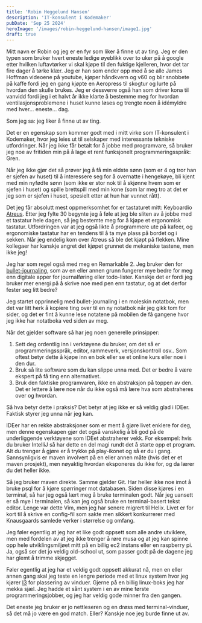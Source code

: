 ```yaml
---
title: 'Robin Heggelund Hansen'
description: 'IT-konsulent i Kodemaker'
pubDate: 'Sep 25 2024'
heroImage: '/images/robin-heggelund-hansen/image1.jpg'
draft: true
---
```









<Question1/>

Mitt navn er Robin og jeg er en fyr som liker å finne ut av ting. Jeg er den typen som bruker hvert eneste ledige øyeblikk over to uker på å google etter hvilken luftavtørker vi skal kjøpe til den fuktige kjelleren, hvor det tar fire dager å tørke klær. Jeg er han som ender opp med å se alle James Hoffman videoene på youtube, kjøper håndkvern og v60 og blir snobbete på kaffe fordi jeg en gang kjøpte en Aeropress til skogtur og lurte på hvordan den skulle brukes. Jeg er dessverre også han som driver kona til vanvidd fordi jeg i et halvt år ikke klarte å bestemme meg for hvordan ventilasjonsproblemene i huset kunne løses og trengte noen å idémyldre med hver… eneste… dag.

Som jeg sa: jeg liker å finne ut av ting.

Det er en egenskap som kommer godt med i mitt virke som IT-konsulent i Kodemaker, hvor jeg leies ut til selskaper med interessante tekniske utfordringer. Når jeg ikke får betalt for å jobbe med programvare, så bruker jeg noe av fritiden min på å lage et rent funksjonelt programmeringsspråk: Gren.

Når jeg ikke gjør det så prøver jeg å få min eldste sønn (som er 4 og tror han er sjefen av huset) til å interessere seg for å overnatte i hengekøye, bli kjent med min nyfødte sønn (som ikke er stor nok til å skjønne hvem som er sjefen i huset) og spille brettspill med min kone (som lar meg tro at det er jeg som er sjefen i huset, spesielt etter at hun har vunnet rått).

<Question2/>

Det jeg får absolutt mest oppmerksomhet for er tastaturet mitt: Keyboardio [Atreus]([https://shop.keyboard.io/products/keyboardio-atreus](https://shop.keyboard.io/products/keyboardio-atreus)). Etter jeg fylte 30 begynte jeg å føle at jeg ble sliten av å jobbe med et tastatur hele dagen, så jeg bestemte meg for å kjøpe et ergonomisk tastatur. Utfordringen var at jeg også likte å programmere ute på kafeer, og ergonomiske tastatur har en tendens til å ta mye plass på bordet og i  sekken. Når jeg endelig kom over Atreus så ble det kjøpt på flekken. Mine kollegaer har kanskje angret det kjøpet grunnet de mekaniske tastene, men ikke jeg!

Jeg har som regel også med meg en Remarkable 2. Jeg bruker den for [bullet-journaling]([https://bulletjournal.com/](https://bulletjournal.com/)), som av en eller annen grunn fungerer mye bedre for meg enn digitale apper for journalføring eller todo-lister. Kanskje det er fordi jeg bruker mer energi på å skrive noe med pen enn tastatur, og at det derfor fester seg litt bedre?

Jeg startet opprinnelig med bullet-journaling i en moleskin notatbok, men det var litt herk å kopiere ting over til en ny notatbok når jeg gikk tom for sider, og det er fint å kunne lese notatene på mobilen de få gangene hvor jeg ikke har notatboka ved siden av meg.


<Question3/>

Når det gjelder software så har jeg noen generelle prinsipper:



1. Sett deg ordentlig inn i verktøyene du bruker, om det så er programmeringsspråk, editor, rammeverk, versjonskontroll osv.. Som oftest betyr dette å kjøpe inn en bok eller se et online kurs eller noe i den dur.
2. Bruk så lite software som du kan slippe unna med. Det er bedre å være ekspert på få ting enn alternativet.
3. Bruk den faktiske programvaren, ikke en abstraksjon på toppen av den. Det er lettere å lære noe når du ikke også må lære hva som abstraheres over og hvordan.

Så hva betyr dette i praksis? Det betyr at jeg ikke er så veldig glad i IDEer. Faktisk styrer jeg unna når jeg kan.

IDEer har en rekke abstraksjoner som er ment å gjøre livet enklere for deg, men denne egenskapen gjør det også vanskelig å bli god på de underliggende verktøyene som IDEet abstraherer vekk. For eksempel:  hvis du bruker IntelliJ så har dette en del magi rundt det å starte opp et program. Alt du trenger å gjøre er å trykke på play-ikonet og så er du i gang. Sannsynligvis er maven involvert på en eller annen måte (hvis det er et maven prosjekt), men nøyaktig hvordan eksponeres du ikke for, og da lærer du det heller ikke.

Så jeg bruker maven direkte. Samme gjelder Git. Har heller ikke noe imot å bruke psql for å kjøre spørringer mot databasen. Siden disse kjøres i en terminal, så har jeg også lært meg å bruke terminalen godt. Når jeg uansett er så mye i terminalen, så kan jeg også bruke en terminal-basert tekst editor. Lenge var dette Vim, men jeg har senere migrert til Helix. Livet er for kort til å skrive en config-fil som sakte men sikkert konkurrerer med Knausgaards samlede verker i størrelse og omfang.

Jeg føler egentlig at jeg har et like godt oppsett som alle andre utviklere, men med fordelen av at jeg ikke trenger å røre musa og at jeg kan spinne opp hele utviklingsmiljøet mitt på en billig ec2 instans eller en raspberry pi. Ja, også ser det jo veldig old-school ut, som passer godt på de dagene jeg har glemt å trimme skjegget.



<Question4/>

Føler egentlig at jeg har et veldig godt oppsett akkurat nå, men en eller annen gang skal jeg teste en lengre periode med et linux system hvor jeg kjører [I3](https://i3wm.org/) for plassering av vinduer. Gjerne på en billig linux-boks jeg har mekka sjæl. Jeg hadde et sånt system i en av mine første programmeringsjobber, og jeg har veldig gode minner fra den gangen.

Det eneste jeg bruker er jo nettleseren og en drøss med terminal-vinduer, så det må jo være en god match. Eller? Kanskje noe jeg burde finne ut av.